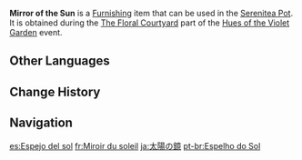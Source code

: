 {{Furnishing Infobox
|id             = 373850
|image          = Item Mirror of the Sun.png
|category       = Main Flower
|quality        = 3
|description    = A main flower which reflects the sunlight like a mirror. It has a blazing color that can pierce through the dark clouds and you can smell the laid-back tranquility of the afternoon sky from the petals.
|event          = Hues of the Violet Garden
|source1        = [[Hues of the Violet Garden/The Floral Courtyard|The Floral Courtyard]] event
}}
'''Mirror of the Sun''' is a [[Furnishing]] item that can be used in the [[Serenitea Pot]]. It is obtained during the [[Hues of the Violet Garden/The Floral Courtyard|The Floral Courtyard]] part of the [[Hues of the Violet Garden]] event.

==Other Languages==
{{Other Languages
|en      = Mirror of the Sun
|zhs     = 阳之镜
|zhs_rm  = Yáng zhī Jìng
|zht     = 陽之鏡
|zht_rm  = Yáng zhī Jìng
|zh_tl   = Mirror of the Sun
|ja      = 日の鏡
|ja_rm   = Hi no Kagami
|ja_tl   = Mirror of the Sun
|ko      = 태양의 거울
|ko_rm   = Taeyang-ui Geo'ul
|ko_tl   = Mirror of the Sun
|es      = Espejo del sol
|es_tl   = Mirror of the Sun
|fr      = Miroir du soleil
|fr_tl   = Mirror of the Sun
|ru      = Зеркало солнца
|ru_tl   = Mirror of the Sun
|th      = ดอกกระจกแห่งดวงตะวัน
|th_rm   = 
|th_tl   = 
|vi      = Gương Của Mặt Trời
|vi_tl   = 
|de      = Spiegel der Sonne
|de_tl   = Mirror of the Sun
|id      = Cermin Matahari
|id_tl   = Mirror of the Sun
|pt      = Espelho do Sol
|pt_tl   = 
|tr      = Güneş Aynası
|tr_tl   = 
|it      = Specchio del sole
|it_tl   = 
}}

==Change History==
{{Change History|2.6}}

==Navigation==
{{Furnishing Navbox/Subsystems|curio}}

[[es:Espejo del sol]]
[[fr:Miroir du soleil]]
[[ja:太陽の鏡]]
[[pt-br:Espelho do Sol]]